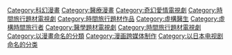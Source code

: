 [[Category:科幻漫畫|Category:科幻漫畫]]
[[Category:醫療漫畫|Category:醫療漫畫]]
[[Category:奇幻愛情電視劇|Category:奇幻愛情電視劇]]
[[Category:時間旅行題材電視劇|Category:時間旅行題材電視劇]]
[[Category:時間旅行題材作品|Category:時間旅行題材作品]]
[[Category:虛構醫生|Category:虛構醫生]]
[[Category:虛構時間旅行者|Category:虛構時間旅行者]]
[[Category:醫學題材電視劇|Category:醫學題材電視劇]]
[[Category:時間旅行題材電視劇|Category:時間旅行題材電視劇]]
[[Category:以漫畫命名的分類|Category:以漫畫命名的分類]]
[[Category:漫画跨媒体制作|Category:漫画跨媒体制作]]
[[Category:以日本电视剧命名的分类|Category:以日本电视剧命名的分类]]